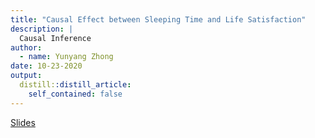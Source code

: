 ```yaml
---
title: "Causal Effect between Sleeping Time and Life Satisfaction"
description: |
  Causal Inference
author:
  - name: Yunyang Zhong
date: 10-23-2020
output:
  distill::distill_article:
    self_contained: false
---
```


[Slides](https://docs.google.com/presentation/d/1MAMqiuQNz8moN81Cf-GnFAp0z4kRL1DZ5HBzAYZK8O4/edit)
